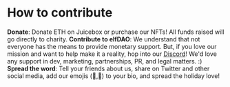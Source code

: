 # How to contribute

**Donate**: Donate ETH on Juicebox or purchase our NFTs! All funds raised will go directly to charity. 
**Contribute to elfDAO**: We understand that not everyone has the means to provide monetary support. But, if you love our mission and want to help make it a reality, hop into our [Discord](https://discord.gg/elfdao)! We'd love any support in dev, marketing, partnerships, PR, and legal matters. :)
**Spread the word**: Tell your friends about us, share on Twitter and other social media, add our emojis (🎄,🎄) to your bio, and spread the holiday love! 